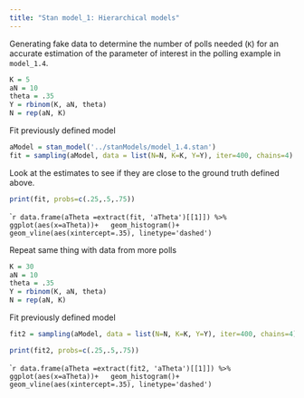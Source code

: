 ```yaml
---
title: "Stan model_1: Hierarchical models"
---
```


Generating fake data to determine the number of polls needed (`K`) for an accurate estimation of the parameter of interest in the polling example in `model_1.4`.

```r
K = 5
aN = 10
theta = .35
Y = rbinom(K, aN, theta)
N = rep(aN, K)
```

Fit previously defined model

```r
aModel = stan_model('../stanModels/model_1.4.stan')
fit = sampling(aModel, data = list(N=N, K=K, Y=Y), iter=400, chains=4)
```

Look at the estimates to see if they are close to the ground truth defined above.

```r
print(fit, probs=c(.25,.5,.75))
```

````r
data.frame(aTheta =extract(fit, 'aTheta')[[1]]) %>%
  ggplot(aes(x=aTheta))+
  geom_histogram()+
  geom_vline(aes(xintercept=.35), linetype='dashed')
```

Repeat same thing with data from more polls

```r
K = 30
aN = 10
theta = .35
Y = rbinom(K, aN, theta)
N = rep(aN, K)
```

Fit previously defined model

```r
fit2 = sampling(aModel, data = list(N=N, K=K, Y=Y), iter=400, chains=4)
```

```r
print(fit2, probs=c(.25,.5,.75))
```

````r
data.frame(aTheta =extract(fit2, 'aTheta')[[1]]) %>%
  ggplot(aes(x=aTheta))+
  geom_histogram()+
  geom_vline(aes(xintercept=.35), linetype='dashed')
```